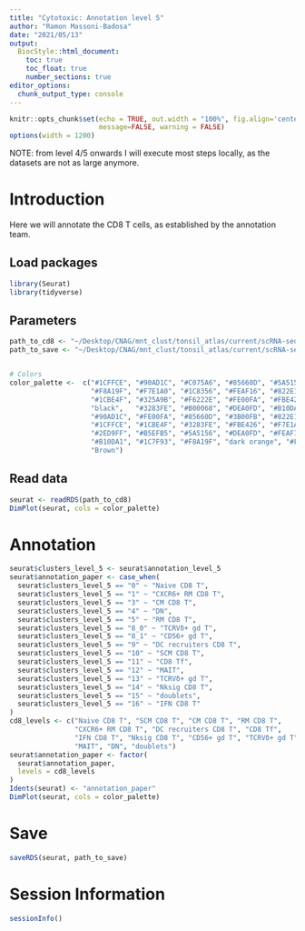 ```yaml
---
title: "Cytotoxic: Annotation level 5"
author: "Ramon Massoni-Badosa"
date: "2021/05/13"
output: 
  BiocStyle::html_document:
    toc: true
    toc_float: true
    number_sections: true
editor_options: 
  chunk_output_type: console
---
```


```r
knitr::opts_chunk$set(echo = TRUE, out.width = "100%", fig.align='center', 
                      message=FALSE, warning = FALSE)
options(width = 1200)
```

NOTE: from level 4/5 onwards I will execute most steps locally, as the datasets are not as large anymore.


# Introduction

Here we will annotate the CD8 T cells, as established by the annotation team. 


## Load packages

```r
library(Seurat)
library(tidyverse)
```


## Parameters

```r
path_to_cd8 <- "~/Desktop/CNAG/mnt_clust/tonsil_atlas/current/scRNA-seq/results/R_objects/level_5/Cytotoxic/paper/CD8_T_level_5_integrated_all_scRNA_multiome.rds"
path_to_save <- "~/Desktop/CNAG/mnt_clust/tonsil_atlas/current/scRNA-seq/results/R_objects/level_5/Cytotoxic/paper/CD8_T_level_5_annotated_level_5.rds"


# Colors
color_palette <-  c("#1CFFCE", "#90AD1C", "#C075A6", "#85660D", "#5A5156", "#AA0DFE",   
                    "#F8A19F", "#F7E1A0", "#1C8356", "#FEAF16", "#822E1C", "#C4451C",   
                    "#1CBE4F", "#325A9B", "#F6222E", "#FE00FA", "#FBE426", "#16FF32", 
                    "black",   "#3283FE", "#B00068", "#DEA0FD", "#B10DA1", "#E4E1E3",   
                    "#90AD1C", "#FE00FA", "#85660D", "#3B00FB", "#822E1C", "coral2", 
                    "#1CFFCE", "#1CBE4F", "#3283FE", "#FBE426", "#F7E1A0", "#325A9B",   
                    "#2ED9FF", "#B5EFB5", "#5A5156", "#DEA0FD", "#FEAF16", "#683B79",   
                    "#B10DA1", "#1C7F93", "#F8A19F", "dark orange", "#FEAF16", "#FBE426",  
                    "Brown")
```


## Read data

```r
seurat <- readRDS(path_to_cd8)
DimPlot(seurat, cols = color_palette)
```


# Annotation

```r
seurat$clusters_level_5 <- seurat$annotation_level_5
seurat$annotation_paper <- case_when(
  seurat$clusters_level_5 == "0" ~ "Naive CD8 T",
  seurat$clusters_level_5 == "1" ~ "CXCR6+ RM CD8 T",
  seurat$clusters_level_5 == "3" ~ "CM CD8 T",
  seurat$clusters_level_5 == "4" ~ "DN",
  seurat$clusters_level_5 == "5" ~ "RM CD8 T",
  seurat$clusters_level_5 == "8_0" ~ "TCRVδ+ gd T",
  seurat$clusters_level_5 == "8_1" ~ "CD56+ gd T",
  seurat$clusters_level_5 == "9" ~ "DC recruiters CD8 T",
  seurat$clusters_level_5 == "10" ~ "SCM CD8 T",
  seurat$clusters_level_5 == "11" ~ "CD8 Tf",
  seurat$clusters_level_5 == "12" ~ "MAIT",
  seurat$clusters_level_5 == "13" ~ "TCRVδ+ gd T",
  seurat$clusters_level_5 == "14" ~ "Nksig CD8 T",
  seurat$clusters_level_5 == "15" ~ "doublets",
  seurat$clusters_level_5 == "16" ~ "IFN CD8 T"
)
cd8_levels <- c("Naive CD8 T", "SCM CD8 T", "CM CD8 T", "RM CD8 T",
                "CXCR6+ RM CD8 T", "DC recruiters CD8 T", "CD8 Tf",
                "IFN CD8 T", "Nksig CD8 T", "CD56+ gd T", "TCRVδ+ gd T",
                "MAIT", "DN", "doublets")
seurat$annotation_paper <- factor(
  seurat$annotation_paper,
  levels = cd8_levels
)
Idents(seurat) <- "annotation_paper"
DimPlot(seurat, cols = color_palette)
```


# Save

```r
saveRDS(seurat, path_to_save)
```


# Session Information

```r
sessionInfo()
```

